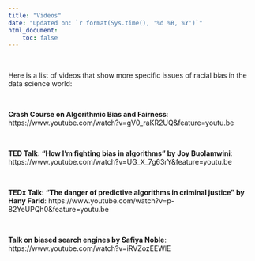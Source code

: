 ```yaml
---
title: "Videos"
date: "Updated on: `r format(Sys.time(), '%d %B, %Y')`"
html_document:
    toc: false
---
```


$~$

Here is a list of videos that show more specific issues of racial bias in the data science world:

$~$

**Crash Course on Algorithmic Bias and Fairness**:
https://www.youtube.com/watch?v=gV0_raKR2UQ&feature=youtu.be

$~$

**TED Talk: “How I’m fighting bias in algorithms” by Joy Buolamwini**:
https://www.youtube.com/watch?v=UG_X_7g63rY&feature=youtu.be

$~$

**TEDx Talk: “The danger of predictive algorithms in criminal justice” by Hany Farid**:
https://www.youtube.com/watch?v=p-82YeUPQh0&feature=youtu.be

$~$

**Talk on biased search engines by Safiya Noble**:
https://www.youtube.com/watch?v=iRVZozEEWlE

$~$
